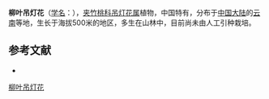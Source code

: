 {{Speciesbox
| name = 柳叶吊灯花
| status = 
| status_system = 
| image = 
| genus = Ceropegia
| species = salicifolia
| authority = H. Huber in Mem.
}}

'''柳叶吊灯花'''（[[学名|学名]]：{{lang|la|''Ceropegia salicifolia''}}），[[夹竹桃科|夹竹桃科]][[吊灯花属|吊灯花属]]植物，中国特有，分布于[[中国大陆|中国大陆]]的[[云南|云南]]等地，生长于海拔500米的地区，多生在山林中，目前尚未由人工引种栽培。

== 参考文献 ==
<div class="references-small">
* {{cite web| url =http://www.bioinfo.cn/db05/KmzwSpecies.php?action=view&id=1608| title =柳叶吊灯花| work =《中国高等植物数据库全库》| publisher =中国科学院微生物研究所| author =昆明植物研究所| accessdate =2009-02-22| deadurl =yes| archiveurl =https://web.archive.org/web/20160305084948/http://www.bioinfo.cn/db05/KmzwSpecies.php?action=view&id=1608| archivedate =2016-03-05}}
</div>
{{Taxonbar|from=Q11109413}}

[[Category:吊灯花属|柳叶吊灯花]]


{{植物小作品}}
